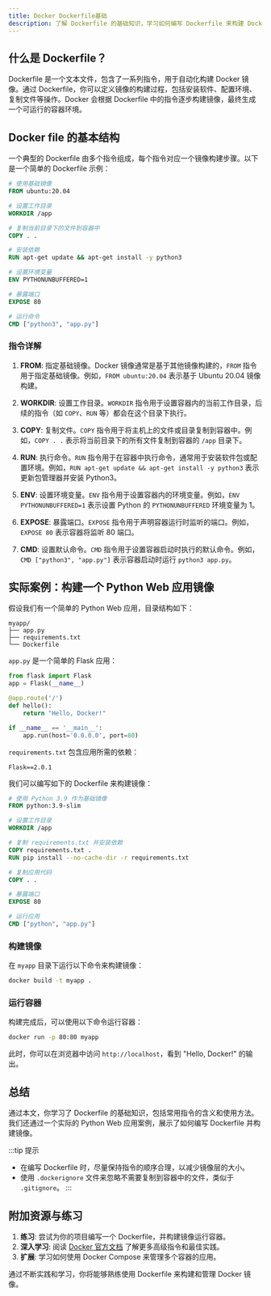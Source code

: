 ```yaml
---
title: Docker Dockerfile基础
description: 了解 Dockerfile 的基础知识，学习如何编写 Dockerfile 来构建 Docker 镜像，并通过实际案例掌握其应用场景。
---
```


## 什么是 Dockerfile？

Dockerfile 是一个文本文件，包含了一系列指令，用于自动化构建 Docker 镜像。通过 Dockerfile，你可以定义镜像的构建过程，包括安装软件、配置环境、复制文件等操作。Docker 会根据 Dockerfile 中的指令逐步构建镜像，最终生成一个可运行的容器环境。

## Docker file 的基本结构

一个典型的 Dockerfile 由多个指令组成，每个指令对应一个镜像构建步骤。以下是一个简单的 Dockerfile 示例：

```dockerfile
# 使用基础镜像
FROM ubuntu:20.04

# 设置工作目录
WORKDIR /app

# 复制当前目录下的文件到容器中
COPY . .

# 安装依赖
RUN apt-get update && apt-get install -y python3

# 设置环境变量
ENV PYTHONUNBUFFERED=1

# 暴露端口
EXPOSE 80

# 运行命令
CMD ["python3", "app.py"]
```

### 指令详解

1. **FROM**: 指定基础镜像。Docker 镜像通常是基于其他镜像构建的，`FROM` 指令用于指定基础镜像。例如，`FROM ubuntu:20.04` 表示基于 Ubuntu 20.04 镜像构建。

2. **WORKDIR**: 设置工作目录。`WORKDIR` 指令用于设置容器内的当前工作目录，后续的指令（如 `COPY`、`RUN` 等）都会在这个目录下执行。

3. **COPY**: 复制文件。`COPY` 指令用于将主机上的文件或目录复制到容器中。例如，`COPY . .` 表示将当前目录下的所有文件复制到容器的 `/app` 目录下。

4. **RUN**: 执行命令。`RUN` 指令用于在容器中执行命令，通常用于安装软件包或配置环境。例如，`RUN apt-get update && apt-get install -y python3` 表示更新包管理器并安装 Python3。

5. **ENV**: 设置环境变量。`ENV` 指令用于设置容器内的环境变量。例如，`ENV PYTHONUNBUFFERED=1` 表示设置 Python 的 `PYTHONUNBUFFERED` 环境变量为 1。

6. **EXPOSE**: 暴露端口。`EXPOSE` 指令用于声明容器运行时监听的端口。例如，`EXPOSE 80` 表示容器将监听 80 端口。

7. **CMD**: 设置默认命令。`CMD` 指令用于设置容器启动时执行的默认命令。例如，`CMD ["python3", "app.py"]` 表示容器启动时运行 `python3 app.py`。

## 实际案例：构建一个 Python Web 应用镜像

假设我们有一个简单的 Python Web 应用，目录结构如下：

```
myapp/
├── app.py
├── requirements.txt
└── Dockerfile
```

`app.py` 是一个简单的 Flask 应用：

```python
from flask import Flask
app = Flask(__name__)

@app.route('/')
def hello():
    return "Hello, Docker!"

if __name__ == '__main__':
    app.run(host='0.0.0.0', port=80)
```

`requirements.txt` 包含应用所需的依赖：

```
Flask==2.0.1
```

我们可以编写如下的 Dockerfile 来构建镜像：

```dockerfile
# 使用 Python 3.9 作为基础镜像
FROM python:3.9-slim

# 设置工作目录
WORKDIR /app

# 复制 requirements.txt 并安装依赖
COPY requirements.txt .
RUN pip install --no-cache-dir -r requirements.txt

# 复制应用代码
COPY . .

# 暴露端口
EXPOSE 80

# 运行应用
CMD ["python", "app.py"]
```

### 构建镜像

在 `myapp` 目录下运行以下命令来构建镜像：

```bash
docker build -t myapp .
```

### 运行容器

构建完成后，可以使用以下命令运行容器：

```bash
docker run -p 80:80 myapp
```

此时，你可以在浏览器中访问 `http://localhost`，看到 "Hello, Docker!" 的输出。

## 总结

通过本文，你学习了 Dockerfile 的基础知识，包括常用指令的含义和使用方法。我们还通过一个实际的 Python Web 应用案例，展示了如何编写 Dockerfile 并构建镜像。

:::tip 提示
- 在编写 Dockerfile 时，尽量保持指令的顺序合理，以减少镜像层的大小。
- 使用 `.dockerignore` 文件来忽略不需要复制到容器中的文件，类似于 `.gitignore`。
:::

## 附加资源与练习

1. **练习**: 尝试为你的项目编写一个 Dockerfile，并构建镜像运行容器。
2. **深入学习**: 阅读 [Docker 官方文档](https://docs.docker.com/engine/reference/builder/) 了解更多高级指令和最佳实践。
3. **扩展**: 学习如何使用 Docker Compose 来管理多个容器的应用。

通过不断实践和学习，你将能够熟练使用 Dockerfile 来构建和管理 Docker 镜像。